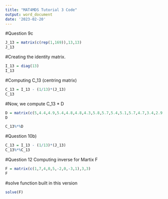 ---
title: "MAT4MDS Tutorial 3 Code"
output: word_document
date: '2023-02-20'
---


#Question 9c 
```{r}
J_13 = matrix(c(rep(1,169)),13,13)
J_13
```


#Creating the identity matrix. 
```{r}
I_13 = diag(13)
I_13
```


#Computing C_13 (centring matrix)
```{r}
C_13 = I_13 - (1/13)*(J_13)
C_13
```

#Now, we compute C_13 * D
```{r}
D = matrix(c(5,4.4,4.9,5.4,4.8,4.8,4.3,5.8,5.7,5.4,5.1,5.7,4.7,3.4,2.9,3.1,3.7,3.4,3,3,4,4.4,3.9,3.5,3.8,3.2,1.5,1.4,1.5,1.5,1.6,1.4,1.1,1.2,1.5,1.3,1.4,1.7,1.6,.2,.2,.1,.2,.2,.1,.1,.2,.4,.4,.3,.3,.2),13,4)
D
```




```{r}
C_13%*%D
```








#Question 10b) 
```{r}
C_13 = I_13 - (1/13)*(J_13)
C_13%*%C_13
```


#Question 12 Computing inverse for Martix F

```{r}

F = matrix(c(1,7,4,0,5,-2,0,-3,1),3,3)
F

```


#solve function built in this version 
```{r}
solve(F)

```



